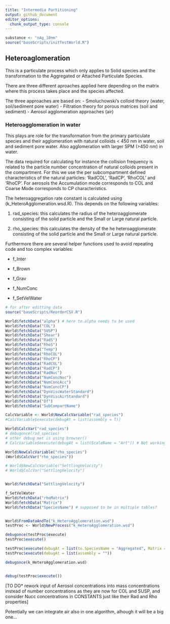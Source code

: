 ```yaml
---
title: "Intermedia Partitioning"
output: github_document
editor_options: 
  chunk_output_type: console
---
```


```r
substance <- "nAg_10nm"
source("baseScripts/initTestWorld.R")

```

## Heteroaglomeration

This is a particulate process which only applies to Solid species and the transformation to the Aggregated or Attached Particulate Species.

There are three different aproaches applied here depending on the matrix where this process takes place and the species affected.

The three approaches are based on: - Smoluchowski's colloid theory (water, soil/sediment pore water) - Filtration theory for porous matrices (soil and sediment) - Aerosol agglomeration approaches (air)

### Heteroagglomeration in water

This plays are role for the transformation from the primary particulate species and their agglomeration with natural colloids \< 450 nm in water, soil and sediment pore water. Also agglomeration with larger SPM (\>450 nm) in water.

The data required for calculating for instance the collision frequency is related to the particle number concentration of natural colloids present in the compartment. For this we use the per subcompartment defined characteristics of the natural particles: 'RadCOL', 'RadCP', 'RhoCOL' and 'RhoCP'. For aerosols the Accumulation mode corresponds to COL and Coarse Mode corresponds to CP characteristics.

The heteroaggregation rate constant is calculated using (k_HeteroAgglomeration.wsd.R). This depends on the following variables:

1.  rad_species: this calculates the radius of the heteroagglomerate consisting of the solid particle and the Small or Large natural particle.

2.  rho_species: this calculates the density of the he heteroagglomerate consisting of the solid particle and the Small or Large natural particle.

Furthermore there are several helper functions used to avoid repeating code and too complex variables:

-   f_Inter

-   f_Brown

-   f_Grav

-   f_NumConc

-   f_SetVelWater

```r
# for after editting data
source("baseScripts/ReorderCSV.R")

World$fetchData("alpha") # here to.alpha needs to be used
World$fetchData("COL")
World$fetchData("SUSP")
World$fetchData("Shear")
World$fetchData("RadS")
World$fetchData("RhoS")
World$fetchData("Temp")
World$fetchData("RhoCOL")
World$fetchData("RhoCP")
World$fetchData("RadCOL")
World$fetchData("RadCP")
World$fetchData("RadNuc")
World$fetchData("NumConcNuc")
World$fetchData("NumConcAcc")
World$fetchData("NumConcCP")
World$fetchData("DynViscWaterStandard")
World$fetchData("DynViscAirStandard")
World$fetchData("Df")
World$fetchData("SubCompartName")

CalcVariable <- World$NewCalcVariable("rad_species")
#CalcVariable$execute(debugAt = list(assembly = T))

World$CalcVar("rad_species")
# debugonce(rad_species)
# other debug met is using browser()
# CalcVariable$execute(debugAt = list(ScaleName = "Art")) # Not working currently

World$NewCalcVariable("rho_species")
(World$CalcVar("rho_species"))

# World$NewCalcVariable("SettlingVelocity")
# World$CalcVar("SettlingVelocity")


World$fetchData("SettlingVelocity")

f_SetVelWater
World$fetchData("rhoMatrix")
World$fetchData("Matrix")
World$fetchData("SpeciesName") # supposed to be in multiple tables?



```

```r
World$FromDataAndTo("k_HeteroAgglomeration.wsd")
testProc <- World$NewProcess("k_HeteroAgglomeration.wsd")

debugonce(testProc$execute)
testProc$execute()

testProc$execute(debugAt = list(to.SpeciesName = "Aggregated", Matrix = "water"))
testProc$execute(debugAt = list(assembly = ""))

debugonce(k_HeteroAgglomeration.wsd)


debug(testProc$execute())
```

[TO DO\* rework input of Aerosol concentrations into mass concentrations instead of number concentrations as they are now for COL and SUSP, and consider Nucc concentrations in CONSTANTS just like their Rad and Rho properties]

Potentially we can integrate air also in one algorithm, alhough it will be a big one...
